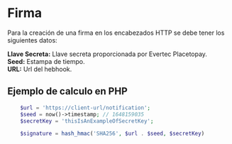 <MissingTranslationBanner />

# Firma

Para la creación de una firma en los encabezados HTTP se debe tener los siguientes datos:

**Llave Secreta:** Llave secreta proporcionada por Evertec Placetopay. <br/>
**Seed:** Estampa de tiempo. <br/>
**URL:** Url del hebhook. <br/>

## Ejemplo de calculo en PHP
```php
    $url = 'https://client-url/notification';
    $seed = now()->timestamp; // 1648159035
    $secretKey = 'thisIsAnExampleOfSecretKey';

    $signature = hash_hmac('SHA256', $url . $seed, $secretKey)
```
